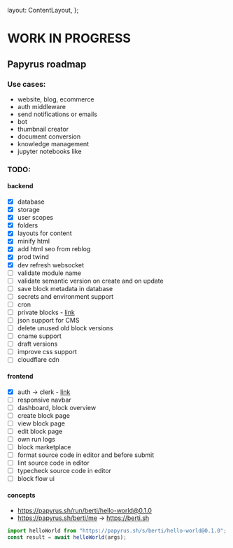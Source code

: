 
  layout: ContentLayout,
};

# WORK IN PROGRESS

## Papyrus roadmap

### Use cases:

- website, blog, ecommerce
- auth middleware
- send notifications or emails
- bot
- thumbnail creator
- document conversion
- knowledge management
- jupyter notebooks like

### TODO:

#### backend

- [x] database
- [x] storage
- [x] user scopes
- [x] folders
- [x] layouts for content
- [x] minify html
- [x] add html seo from reblog
- [x] prod twind
- [x] dev refresh websocket
- [ ] validate module name
- [ ] validate semantic version on create and on update
- [ ] save block metadata in database
- [ ] secrets and environment support
- [ ] cron
- [ ] private blocks - [link](https://deno.land/manual@v1.36.1/basics/modules/private)
- [ ] json support for CMS
- [ ] delete unused old block versions
- [ ] cname support
- [ ] draft versions
- [ ] improve css support
- [ ] cloudflare cdn

#### frontend

- [x] auth -> clerk - [link](https://clerk.com/docs/quickstarts/get-started-with-create-react-app)
- [ ] responsive navbar
- [ ] dashboard, block overview
- [ ] create block page
- [ ] view block page
- [ ] edit block page
- [ ] own run logs
- [ ] block marketplace
- [ ] format source code in editor and before submit
- [ ] lint source code in editor
- [ ] typecheck source code in editor
- [ ] block flow ui

#### concepts

- https://papyrus.sh/run/berti/hello-world@0.1.0
- https://papyrus.sh/berti/me -> https://berti.sh

```ts
import helloWorld from "https://papyrus.sh/s/berti/hello-world@0.1.0";
const result = await helloWorld(args);
```
